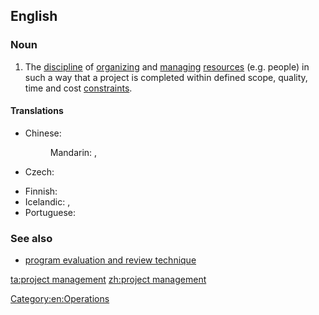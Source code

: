 ==English==
{{wikipedia}}

===Noun===
{{en-noun|head=[[project]] [[management]]|-}}

# {{context|operations|lang=en}} The [[discipline]] of [[organize|organizing]] and [[manage|managing]] [[resources]] (e.g. people) in such a way that a project is completed within defined scope, quality, time and cost [[constraint]]s.

====Translations====
{{trans-top|discipline of organizing and managing project resources}}
* Chinese:
*: Mandarin: {{t+|cmn|項目管理|sc=Hani}}, {{t|cmn|项目管理|tr=xiàngmù guǎnlǐ|sc=Hani}}
* Czech: {{t|cs|řízení projektů|n}}
{{trans-mid}}
* Finnish: {{t|fi|projektijohtaminen}}
* Icelandic: {{t|is|verkefnastjórnun|f}}, {{t|is|verkefnisstjórnun|f}}
* Portuguese: {{t|pt|Gerenciamento de Project}}
{{trans-bottom}}

===See also===
* [[program evaluation and review technique]]

[[Category:en:Operations]]

[[ta:project management]]
[[zh:project management]]